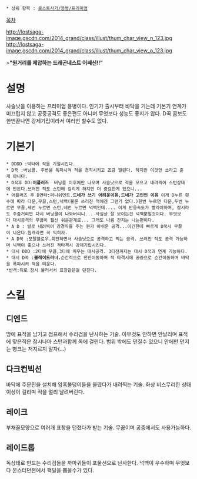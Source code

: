  * 상위 항목 : [[로스트사가/용병/프리미엄]]

[[목차]]

http://lostsaga-image.gscdn.com/2014_grand/class/illust/thum_char_view_n_123.jpg
http://lostsaga-image.gscdn.com/2014_grand/class/illust/thum_char_view_o_123.jpg

>'''"원거리를 제압하는 드래곤네스트 어쌔신!!"'''

= 설명 =
사슬낫을 이용하는 프리미엄 용병이다. 인기가 출시부터 바닥을 기는데 기본기 연계가 미끄럽지 않고 공중공격도 좋은편도 아니며 무엇보다 성능도 좋지가 않다. D꾹 콤보도 한번끝나면 강제기립이라서 여러번 할수도 없다.

= 기본기 =
 * DDDD :막타에 적을 기절시킨다.
 * D꾹 :버닝콜. 주변을 폭파시켜 적을 경직시키고 조금 밀린다. 하지만 이것만 쓰라고 준게 아니다.
 * D꾹후 DD:'''어플러즈'''  버닝콜 이후에만 나오며 사슬낫으로 적을 모으고 내려찍어 스턴상태에 만든다.쓰러진 적도 스턴에 걸리게 하지만 더 중요한게 있으니...
 * 어플러즈 후 D연타:퍼니쉬먼트.'''드네가 쓰기 어려운이유,드네가 고인인 이유''' 이게 D누른 횟수에 따라 다운,무끓,스턴,넉백(물론 쓰러진 적에겐 그런거 없다.)한번 누르면 다운,두번 누르면 무끓,세번 누르면 스턴,네번 누르면 넉백인데.... 이게 반응속도가 빨라야하며, 잠시라도 주춤거리면 다시 버닝콜이 나와버리니... 사실상 잘 보이는건 넉백뿐일것이다. 무엇보다 대시공격의 무끓이 훨신 쉬운관계로... 그래도 나름 간지는 나는편이다.
 * A D : 발로 내려찍어 강경직을 주는 뭔가 아쉬운 공격...이긴한데 빠르게 D꾹시 무끓이 나온다.원캐라면 꼭 익히자.
 * A D꾹 :모탈블로우.회전하면서 사슬낫으로 공격하고 찍는 공격. 쓰러진 적도 공격 가능하며 넉백이 좋으나 쓰러진 적타격시 강제기립시킨다.
 * 대시 DDD :2타에 무끓,3타에 띄우는 대시공격. 3타전까지는 대시 D꾹과 연계 가능하다.
 * 대시 D꾹 :'''블레이드러너.'''순간적으로 전진이동하며 적 타격시에 공중으로 순간이동하며 바닥을 폭파시켜 적을 띄운다.
 *반격:뒤로 잠시 물러서서 표창같은걸 던진다.

= 스킬 =
== 디엔드 ==
땅에 표적을 남기고 점프해서 수리검을 난사하는 기술.
아무것도 안하면 안날리며 표적에 맞은적은 잠시나마 스턴과함께 독에 걸린다.
범위 밖에도 던질수 있으니 안에만 던지는 병크는 저지르지 말자(...)

== 다크컨빅션 ==
바닥에 주문진을 설치해 암흑불덩이들을 올렸다가 내려찍는 기술.
화상 비스무리한 상태이상이 걸리며 적을 멀리 날려버린다.

== 레이크 ==
부채꼴모양으로 여러개 표창을 던졌다가 받는 기술.
무끓이며 공중에서도 사용가능하다.

== 레이드롭 ==
독상태로 만드는 수리검들을 까마귀들이 포물선으로 난사한다.
넉백이 우수하며 무엇보다 몬스터던젼에서 핵딜을 뽑을수가 있다.
